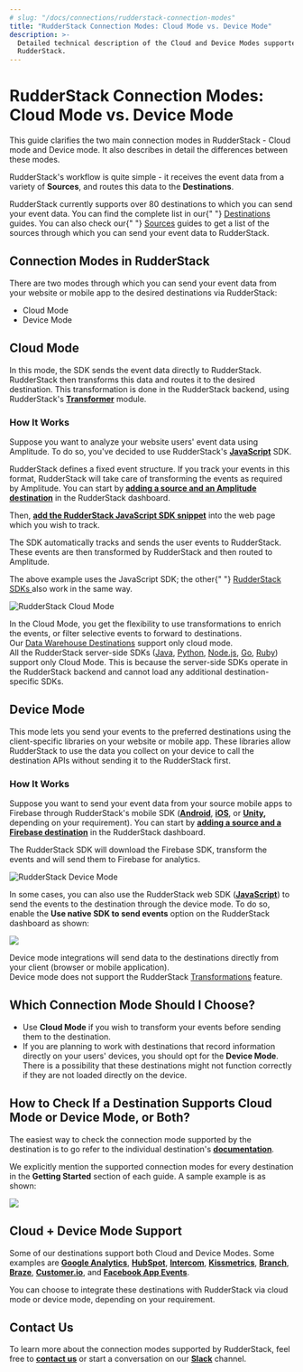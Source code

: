 ```yaml
---
# slug: "/docs/connections/rudderstack-connection-modes"
title: "RudderStack Connection Modes: Cloud Mode vs. Device Mode"
description: >-
  Detailed technical description of the Cloud and Device Modes supported by
  RudderStack.
---
```


# RudderStack Connection Modes: Cloud Mode vs. Device Mode

This guide clarifies the two main connection modes in RudderStack - Cloud mode and Device mode. It also describes in detail the differences between these modes.

RudderStack's workflow is quite simple - it receives the event data from a variety of **Sources**, and routes this data to the **Destinations**.

<div class="successBlock">
  RudderStack currently supports over 80 destinations to which you can send your
  event data. You can find the complete list in our{" "}
  <a href="../../destinations/">Destinations</a> guides. You can also check our{" "}
  <a href="../../stream-sources/">Sources</a> guides to get a list of the sources
  through which you can send your event data to RudderStack.
</div>

## Connection Modes in RudderStack

There are two modes through which you can send your event data from your website or mobile app to the desired destinations via RudderStack:

- Cloud Mode
- Device Mode

## Cloud Mode

In this mode, the SDK sends the event data directly to RudderStack. RudderStack then transforms this data and routes it to the desired destination. This transformation is done in the RudderStack backend, using RudderStack's [**Transformer**](https://github.com/rudderlabs/rudder-transformer) module.

### How It Works

Suppose you want to analyze your website users' event data using Amplitude. To do so, you've decided to use RudderStack's [**JavaScript**](../../stream-sources/rudderstack-sdk-integration-guides/rudderstack-javascript-sdk/) SDK.

RudderStack defines a fixed event structure. If you track your events in this format, RudderStack will take care of transforming the events as required by Amplitude. You can start by [**adding a source and an Amplitude destination**](../../adding-source-and-destination-rudderstack/) in the RudderStack dashboard.

Then, [**add the RudderStack JavaScript SDK snippet**](https://rudderstack.com/docs/stream-sources/rudderstack-sdk-integration-guides/rudderstack-javascript-sdk/#2-installing-the-rudderstack-javascript-sdk) into the web page which you wish to track.

The SDK automatically tracks and sends the user events to RudderStack. These events are then transformed by RudderStack and then routed to Amplitude.

<div class="infoBlock">
  The above example uses the JavaScript SDK; the other{" "}
  <a href="../../stream-sources/rudderstack-sdk-integration-guides/">
    RudderStack SDKs
  </a> also work in the same way.
</div>

![RudderStack Cloud Mode](../.gitbook/assets/image%20%289%29.png)

<div class="successBlock">
  In the Cloud Mode, you get the flexibility to use transformations to enrich
  the events, or filter selective events to forward to destinations.
</div>

<div class="warningBlock">
Our <a href="../../data-warehouse-integrations/">Data Warehouse Destinations</a> support only cloud mode.

</div>

<div class="warningBlock">
All the RudderStack server-side SDKs (<a href="../../stream-sources/rudderstack-sdk-integration-guides/rudderstack-java-sdk/">Java</a>, <a href="../../stream-sources/rudderstack-sdk-integration-guides//rudderstack-python-sdk/">Python</a>, <a href="../../stream-sources/rudderstack-sdk-integration-guides/rudderstack-node-sdk/">Node.js</a>, <a href="../../stream-sources/rudderstack-sdk-integration-guides/rudderstack-go-sdk/">Go</a>, <a href="../../stream-sources/rudderstack-sdk-integration-guides/rudderstack-ruby-sdk/">Ruby</a>) support only Cloud Mode. This is because the server-side SDKs operate in the RudderStack backend and cannot load any additional destination-specific SDKs.

</div>

## Device Mode

This mode lets you send your events to the preferred destinations using the client-specific libraries on your website or mobile app. These libraries allow RudderStack to use the data you collect on your device to call the destination APIs without sending it to the RudderStack first.

### How It Works

Suppose you want to send your event data from your source mobile apps to Firebase through RudderStack's mobile SDK \([**Android**](https://rudderstack.com/docs/rudderstack-sdk-integration-guides/rudderstack-android-sdk), [**iOS**](https://rudderstack.com/docs/rudderstack-sdk-integration-guides/rudderstack-ios-sdk), or [**Unity**](https://rudderstack.com/docs/rudderstack-sdk-integration-guides/getting-started-with-unity-sdk)**,** depending on your requirement\). You can start by [**adding a source and a Firebase destination**](https://rudderstack.com/docs/connections/adding-source-and-destination-rudderstack) in the RudderStack dashboard.

The RudderStack SDK will download the Firebase SDK, transform the events and will send them to Firebase for analytics.

![RudderStack Device Mode](../.gitbook/assets/image%20%2829%29.png)

In some cases, you can also use the RudderStack web SDK \([**JavaScript**](../../stream-sources/rudderstack-sdk-integration-guides/rudderstack-javascript-sdk/)\) to send the events to the destination through the device mode. To do so, enable the **Use native SDK to send events** option on the RudderStack dashboard as shown:

![](../.gitbook/assets/screen-shot-2021-06-07-at-4.17.14-pm.png)

<div class="successBlock">
  Device mode integrations will send data to the destinations directly from your
  client (browser or mobile application).
</div>

<div class="warningBlock">
Device mode does not support the RudderStack <a href="../../adding-a-new-user-transformation-in-rudderstack/">Transformations</a> feature.

</div>

## Which Connection Mode Should I Choose?

- Use **Cloud Mode** if you wish to transform your events before sending them to the destination.
- If you are planning to work with destinations that record information directly on your users' devices, you should opt for the **Device Mode**. There is a possibility that these destinations might not function correctly if they are not loaded directly on the device.

## How to Check If a Destination Supports Cloud Mode or Device Mode, or Both?

The easiest way to check the connection mode supported by the destination is to go refer to the individual destination's [**documentation**](../../destinations/).

We explicitly mention the supported connection modes for every destination in the **Getting Started** section of each guide. A sample example is as shown:

![](../.gitbook/assets/screen-shot-2021-06-07-at-4.24.51-pm.png)

## Cloud + Device Mode Support

Some of our destinations support both Cloud and Device Modes. Some examples are [**Google Analytics**](https://rudderstack.com/docs/destinations/google-analytics-ga), [**HubSpot**](https://rudderstack.com/docs/destinations/hubspot), [**Intercom**](https://rudderstack.com/docs/destinations/intercom), [**Kissmetrics**](https://rudderstack.com/docs/destinations/kissmetrics), [**Branch**](https://rudderstack.com/docs/destinations/branchio), [**Braze**](https://rudderstack.com/docs/destinations/braze), [**Customer.io**](https://rudderstack.com/docs/destinations/customer.io), and [**Facebook App Events**](https://rudderstack.com/docs/destinations/facebook-app-events).

You can choose to integrate these destinations with RudderStack via cloud mode or device mode, depending on your requirement.

## Contact Us

To learn more about the connection modes supported by RudderStack, feel free to [**contact us**](mailto:%20docs@rudderstack.com) or start a conversation on our [**Slack**](https://rudderstack.com/join-rudderstack-slack-community) channel.
